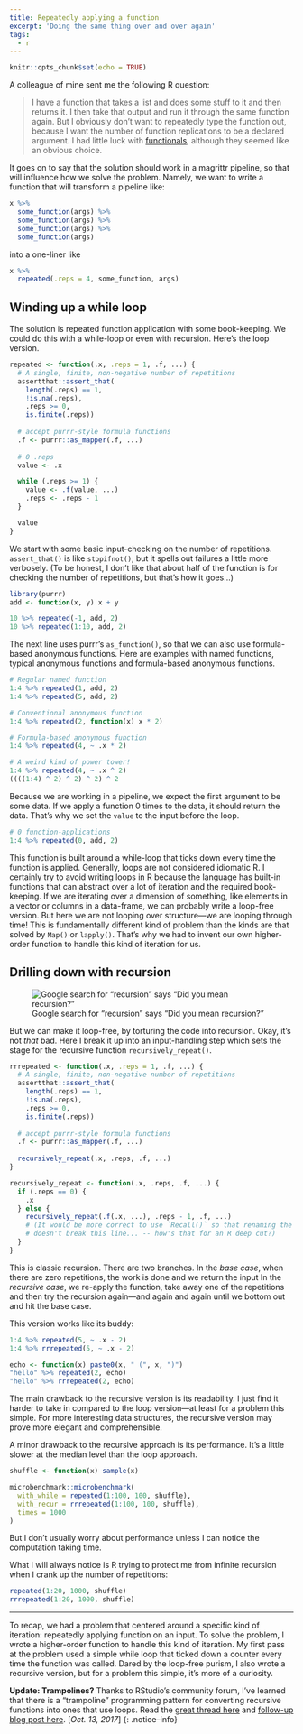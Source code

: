 ```yaml
---
title: Repeatedly applying a function
excerpt: 'Doing the same thing over and over again'
tags: 
  - r
---
```


```r
knitr::opts_chunk$set(echo = TRUE)
```

A colleague of mine sent me the following R question:

> I have a function that takes a list and does some stuff to it and then returns
it. I then take that output and run it through the same function again. But I
obviously don't want to repeatedly type the function out, because I want the
number of function replications to be a declared argument. I had little luck
with [functionals](http://adv-r.had.co.nz/Functionals.html), although they 
seemed like an obvious choice.

It goes on to say that the solution should work in a magrittr pipeline, so that 
will influence how we solve the problem. Namely, we want to write a
function that will transform a pipeline like: 

```r
x %>% 
  some_function(args) %>% 
  some_function(args) %>% 
  some_function(args) %>% 
  some_function(args)
```

into a one-liner like

```r
x %>% 
  repeated(.reps = 4, some_function, args)
```


## Winding up a while loop

The solution is repeated function application with some book-keeping. We could
do this with a while-loop or even with recursion. Here's the loop version.

```r
repeated <- function(.x, .reps = 1, .f, ...) {
  # A single, finite, non-negative number of repetitions
  assertthat::assert_that(
    length(.reps) == 1,
    !is.na(.reps),
    .reps >= 0,
    is.finite(.reps))
  
  # accept purrr-style formula functions
  .f <- purrr::as_mapper(.f, ...)
  
  # 0 .reps
  value <- .x

  while (.reps >= 1) {
    value <- .f(value, ...)
    .reps <- .reps - 1
  }

  value
}
```

We start with some basic input-checking on the number of repetitions.
`assert_that()` is like `stopifnot()`, but it spells out failures a little more
verbosely. (To be honest, I don't like that about half of the function is for 
checking the number of repetitions, but that's how it goes...)

```r
library(purrr)
add <- function(x, y) x + y

10 %>% repeated(-1, add, 2)
10 %>% repeated(1:10, add, 2)
```

The next line uses purrr's `as_function()`, so that we can also use 
formula-based anonymous functions. Here are examples with named functions, 
typical anonymous functions and formula-based anonymous functions.

```r
# Regular named function
1:4 %>% repeated(1, add, 2)
1:4 %>% repeated(5, add, 2)

# Conventional anonymous function
1:4 %>% repeated(2, function(x) x * 2)

# Formula-based anonymous function
1:4 %>% repeated(4, ~ .x * 2)

# A weird kind of power tower!
1:4 %>% repeated(4, ~ .x ^ 2)
((((1:4) ^ 2) ^ 2) ^ 2) ^ 2
```

Because we are working in a pipeline, we expect the first argument to be some
data. If we apply a function 0 times to the data, it should return the data.
That's why we set the `value` to the input before the loop.

```r
# 0 function-applications
1:4 %>% repeated(0, add, 2)
```

This function is built around a while-loop that ticks down every time the
function is applied. Generally, loops are not considered idiomatic R. I
certainly try to avoid writing loops in R because the language has built-in 
functions that can abstract over a lot of iteration and the required 
book-keeping. If we are iterating over a dimension of something, like
elements in a vector or columns in a data-frame, we can probably write a 
loop-free version. But here we are not looping over structure&mdash;we are looping
through time! This is fundamentally different kind of problem than the kinds
are that solved by `Map()` or `lapply()`. That's why we had to invent our own
higher-order function to handle this kind of iteration for us.


## Drilling down with recursion

![Google search for "recursion" says "Did you mean recursion?"](/assets/images/recursion.png)

But we can make it loop-free, by torturing the code into recursion. Okay, it's
not _that_ bad. Here I break it up into an input-handling step which sets the
stage for the recursive function `recursively_repeat()`.

```r
rrrepeated <- function(.x, .reps = 1, .f, ...) {
  # A single, finite, non-negative number of repetitions
  assertthat::assert_that(
    length(.reps) == 1,
    !is.na(.reps),
    .reps >= 0,
    is.finite(.reps))
  
  # accept purrr-style formula functions
  .f <- purrr::as_mapper(.f, ...)
  
  recursively_repeat(.x, .reps, .f, ...)
}

recursively_repeat <- function(.x, .reps, .f, ...) {
  if (.reps == 0) {
    .x
  } else { 
    recursively_repeat(.f(.x, ...), .reps - 1, .f, ...)
    # (It would be more correct to use `Recall()` so that renaming the function
    # doesn't break this line... -- how's that for an R deep cut?)
  }
}
```

This is classic recursion. There are two branches. In the _base case_, when
there are zero repetitions, the work is done and we return the input In the
_recursive case_, we re-apply the function, take away one of the repetitions
and then try the recursion again&mdash;and again and again until we bottom out
and hit the base case. 

This version works like its buddy:

```r
1:4 %>% repeated(5, ~ .x - 2)
1:4 %>% rrrepeated(5, ~ .x - 2)

echo <- function(x) paste0(x, " (", x, ")") 
"hello" %>% repeated(2, echo)
"hello" %>% rrrepeated(2, echo)
```

The main drawback to the recursive version is its readability. I just find it
harder to take in compared to the loop version&mdash;at least for a problem this
simple. For more interesting data structures, the recursive version may prove
more elegant and comprehensible.

A minor drawback to the recursive approach is its performance. It's a little
slower at the median level than the loop approach.

```r
shuffle <- function(x) sample(x)

microbenchmark::microbenchmark(
  with_while = repeated(1:100, 100, shuffle),
  with_recur = rrrepeated(1:100, 100, shuffle),
  times = 1000
)
```

But I don't usually worry about performance unless I can notice the computation
taking time. 

What I will always notice is R trying to protect me from infinite
recursion when I crank up the number of repetitions:

```r
repeated(1:20, 1000, shuffle)
rrrepeated(1:20, 1000, shuffle)
```

***

To recap, we had a problem that centered around a specific kind of iteration:
repeatedly applying function on an input. To solve the problem, I wrote a
higher-order function to handle this kind of iteration. My first pass at the
problem used a simple while loop that ticked down a counter every time the
function was called. Dared by the loop-free purism, I also wrote a recursive
version, but for a problem this simple, it's more of a curiosity.

**Update: Trampolines?** Thanks to RStudio's community forum, I've learned that
there is a "trampoline" programming pattern for converting
recursive functions into ones that use loops. Read the [great thread
here](https://community.rstudio.com/t/tidiest-way-to-do-recursion-safely-in-r/1408)
and [follow-up blog post
here](https://tailrecursion.com/wondr/posts/tail-recursion-in-r.html). [_Oct.
13, 2017_]
{: .notice--info}
